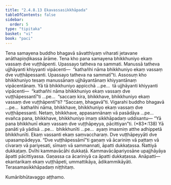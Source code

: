 ```yaml
---
title: "2.4.8.13 Ekavassasikkhāpada"
tableOfContents: false
sidebar:
  order: 5
type: "tipitaka"
basket: "vi"
book: "paci"
---
```



<DynamicBreadcrumb />

<Division number="1174" book="paci" bookNo="2" page="449">

<Paragraph number="3417" book="paci">
Tena samayena buddho bhagavā sāvatthiyaṃ viharati jetavane anāthapiṇḍikassa ārāme. Tena kho pana samayena bhikkhuniyo ekaṃ vassaṃ dve vuṭṭhāpenti. Upassayo tatheva na sammati. Manussā tatheva ujjhāyanti khiyyanti vipācenti—  “kathañhi nāma bhikkhuniyo ekaṃ vassaṃ dve vuṭṭhāpessanti. Upassayo tatheva na sammatī”ti.
</Paragraph>

<Paragraph number="3418" book="paci">
Assosuṃ kho bhikkhuniyo tesaṃ manussānaṃ ujjhāyantānaṃ khiyyantānaṃ vipācentānaṃ. Yā tā bhikkhuniyo appicchā …pe…  tā ujjhāyanti khiyyanti vipācenti—  “kathañhi nāma bhikkhuniyo ekaṃ vassaṃ dve vuṭṭhāpessantī”ti …pe…  “saccaṃ kira, bhikkhave, bhikkhuniyo ekaṃ vassaṃ dve vuṭṭhāpentī”ti? “Saccaṃ, bhagavā”ti. Vigarahi buddho bhagavā …pe…  kathañhi nāma, bhikkhave, bhikkhuniyo ekaṃ vassaṃ dve vuṭṭhāpessanti. Netaṃ, bhikkhave, appasannānaṃ vā pasādāya …pe…  evañca pana, bhikkhave, bhikkhuniyo imaṃ sikkhāpadaṃ uddisantu—
</Paragraph>

</Division>
<Division number="1175" book="paci" bookNo="2" page="450">

<Paragraph number="3419" book="paci">
<Emphasis>“Yā pana bhikkhunī ekaṃ vassaṃ dve vuṭṭhāpeyya, pācittiyan”</Emphasis>ti. (*83*:<Emphasis>138</Emphasis>)
</Paragraph>

</Division>
<Division number="1176" book="paci" bookNo="2" page="450">

<Paragraph number="3420" book="paci">
<Emphasis>Yā panā</Emphasis>ti yā yādisā …pe…  <Emphasis>bhikkhunī</Emphasis>ti …pe…  ayaṃ imasmiṃ atthe adhippetā bhikkhunīti.
</Paragraph>

<Paragraph number="3421" book="paci">
<Emphasis>Ekaṃ vassan</Emphasis>ti ekaṃ saṃvaccharaṃ. <Emphasis>Dve vuṭṭhāpeyyā</Emphasis>ti dve upasampādeyya.
</Paragraph>

<Paragraph number="3422" book="paci">
“Dve vuṭṭhāpessāmī”ti gaṇaṃ vā ācariniṃ vā pattaṃ vā cīvaraṃ vā pariyesati, sīmaṃ vā sammannati, āpatti dukkaṭassa. Ñattiyā dukkaṭaṃ. Dvīhi kammavācāhi dukkaṭā. Kammavācāpariyosāne upajjhāyāya āpatti pācittiyassa. Gaṇassa ca ācariniyā ca āpatti dukkaṭassa.
</Paragraph>

</Division>
<Division number="1177" book="paci" bookNo="2" page="450">

<Paragraph number="3423" book="paci">
Anāpatti—  ekantarikaṃ ekaṃ vuṭṭhāpeti, ummattikāya, ādikammikāyāti.

</Paragraph>
</Division>

<Paragraph number="3424" type="center" book="paci">
Terasamasikkhāpadaṃ niṭṭhitaṃ.

  
Kumāribhūtavaggo aṭṭhamo.
</Paragraph>